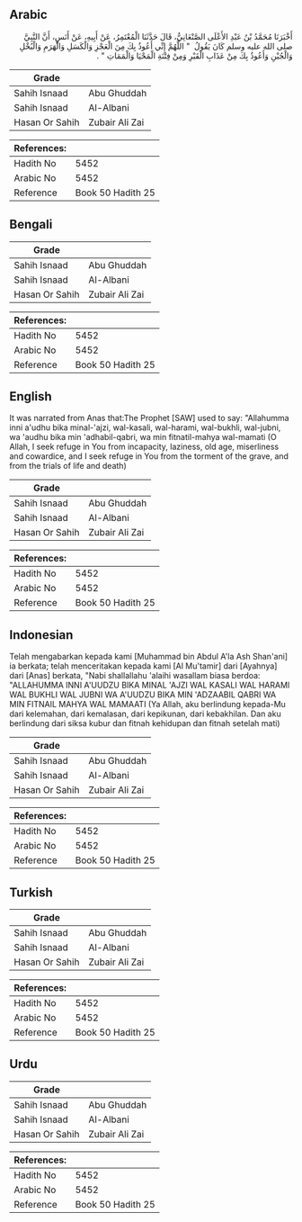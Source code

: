 ## Arabic


<div dir="rtl" lang="ar" style={{fontSize:'larger',backgroundColor:'#f8f9fa',padding:20}}>
أَخْبَرَنَا مُحَمَّدُ بْنُ عَبْدِ الأَعْلَى الصَّنْعَانِيُّ، قَالَ حَدَّثَنَا الْمُعْتَمِرُ، عَنْ أَبِيهِ، عَنْ أَنَسٍ، أَنَّ النَّبِيَّ صلى الله عليه وسلم كَانَ يَقُولُ ‏ "‏ اللَّهُمَّ إِنِّي أَعُوذُ بِكَ مِنَ الْعَجْزِ وَالْكَسَلِ وَالْهَرَمِ وَالْبُخْلِ وَالْجُبْنِ وَأَعُوذُ بِكَ مِنْ عَذَابِ الْقَبْرِ وَمِنْ فِتْنَةِ الْمَحْيَا وَالْمَمَاتِ ‏"‏ ‏.‏
</div>
<div style={{backgroundColor:'#f8f9fa',padding:20, marginBottom: 10}}><table> <thead> <tr> <th>Grade</th> <th></th> </tr> </thead> <tbody> <tr><td>Sahih Isnaad</td><td>Abu Ghuddah</td></tr><tr><td>Sahih Isnaad</td><td>Al-Albani</td></tr><tr><td>Hasan Or Sahih</td><td>Zubair Ali Zai</td></tr></tbody></table><table> <thead> <tr> <th>References:</th> <th></th> </tr> </thead> <tbody><tr><td>Hadith No</td><td>5452</td></tr><tr><td>Arabic No</td><td>5452</td></tr><tr><td>Reference</td><td>Book 50 Hadith 25</td></tr></tbody></table></div>

## Bengali


<div dir="ltr" lang="bn" style={{fontSize:'larger',backgroundColor:'#f8f9fa',padding:20}}>

</div>
<div style={{backgroundColor:'#f8f9fa',padding:20, marginBottom: 10}}><table> <thead> <tr> <th>Grade</th> <th></th> </tr> </thead> <tbody> <tr><td>Sahih Isnaad</td><td>Abu Ghuddah</td></tr><tr><td>Sahih Isnaad</td><td>Al-Albani</td></tr><tr><td>Hasan Or Sahih</td><td>Zubair Ali Zai</td></tr></tbody></table><table> <thead> <tr> <th>References:</th> <th></th> </tr> </thead> <tbody><tr><td>Hadith No</td><td>5452</td></tr><tr><td>Arabic No</td><td>5452</td></tr><tr><td>Reference</td><td>Book 50 Hadith 25</td></tr></tbody></table></div>

## English


<div dir="ltr" lang="en" style={{fontSize:'larger',backgroundColor:'#f8f9fa',padding:20}}>
It was narrated from Anas that:The Prophet [SAW] used to say: "Allahumma inni a'udhu bika minal-'ajzi, wal-kasali, wal-harami, wal-bukhli, wal-jubni, wa 'audhu bika min 'adhabil-qabri, wa min fitnatil-mahya wal-mamati (O Allah, I seek refuge in You from incapacity, laziness, old age, miserliness and cowardice, and I seek refuge in You from the torment of the grave, and from the trials of life and death)
</div>
<div style={{backgroundColor:'#f8f9fa',padding:20, marginBottom: 10}}><table> <thead> <tr> <th>Grade</th> <th></th> </tr> </thead> <tbody> <tr><td>Sahih Isnaad</td><td>Abu Ghuddah</td></tr><tr><td>Sahih Isnaad</td><td>Al-Albani</td></tr><tr><td>Hasan Or Sahih</td><td>Zubair Ali Zai</td></tr></tbody></table><table> <thead> <tr> <th>References:</th> <th></th> </tr> </thead> <tbody><tr><td>Hadith No</td><td>5452</td></tr><tr><td>Arabic No</td><td>5452</td></tr><tr><td>Reference</td><td>Book 50 Hadith 25</td></tr></tbody></table></div>

## Indonesian


<div dir="ltr" lang="id" style={{fontSize:'larger',backgroundColor:'#f8f9fa',padding:20}}>
Telah mengabarkan kepada kami [Muhammad bin Abdul A'la Ash Shan'ani] ia berkata; telah menceritakan kepada kami [Al Mu'tamir] dari [Ayahnya] dari [Anas] berkata, "Nabi shallallahu 'alaihi wasallam biasa berdoa: "ALLAHUMMA INNI A'UUDZU BIKA MINAL 'AJZI WAL KASALI WAL HARAMI WAL BUKHLI WAL JUBNI WA A'UUDZU BIKA MIN 'ADZAABIL QABRI WA MIN FITNAIL MAHYA WAL MAMAATI (Ya Allah, aku berlindung kepada-Mu dari kelemahan, dari kemalasan, dari kepikunan, dari kebakhilan. Dan aku berlindung dari siksa kubur dan fitnah kehidupan dan fitnah setelah mati)
</div>
<div style={{backgroundColor:'#f8f9fa',padding:20, marginBottom: 10}}><table> <thead> <tr> <th>Grade</th> <th></th> </tr> </thead> <tbody> <tr><td>Sahih Isnaad</td><td>Abu Ghuddah</td></tr><tr><td>Sahih Isnaad</td><td>Al-Albani</td></tr><tr><td>Hasan Or Sahih</td><td>Zubair Ali Zai</td></tr></tbody></table><table> <thead> <tr> <th>References:</th> <th></th> </tr> </thead> <tbody><tr><td>Hadith No</td><td>5452</td></tr><tr><td>Arabic No</td><td>5452</td></tr><tr><td>Reference</td><td>Book 50 Hadith 25</td></tr></tbody></table></div>

## Turkish


<div dir="ltr" lang="tr" style={{fontSize:'larger',backgroundColor:'#f8f9fa',padding:20}}>

</div>
<div style={{backgroundColor:'#f8f9fa',padding:20, marginBottom: 10}}><table> <thead> <tr> <th>Grade</th> <th></th> </tr> </thead> <tbody> <tr><td>Sahih Isnaad</td><td>Abu Ghuddah</td></tr><tr><td>Sahih Isnaad</td><td>Al-Albani</td></tr><tr><td>Hasan Or Sahih</td><td>Zubair Ali Zai</td></tr></tbody></table><table> <thead> <tr> <th>References:</th> <th></th> </tr> </thead> <tbody><tr><td>Hadith No</td><td>5452</td></tr><tr><td>Arabic No</td><td>5452</td></tr><tr><td>Reference</td><td>Book 50 Hadith 25</td></tr></tbody></table></div>

## Urdu


<div dir="rtl" lang="ur" style={{fontSize:'larger',backgroundColor:'#f8f9fa',padding:20}}>

</div>
<div style={{backgroundColor:'#f8f9fa',padding:20, marginBottom: 10}}><table> <thead> <tr> <th>Grade</th> <th></th> </tr> </thead> <tbody> <tr><td>Sahih Isnaad</td><td>Abu Ghuddah</td></tr><tr><td>Sahih Isnaad</td><td>Al-Albani</td></tr><tr><td>Hasan Or Sahih</td><td>Zubair Ali Zai</td></tr></tbody></table><table> <thead> <tr> <th>References:</th> <th></th> </tr> </thead> <tbody><tr><td>Hadith No</td><td>5452</td></tr><tr><td>Arabic No</td><td>5452</td></tr><tr><td>Reference</td><td>Book 50 Hadith 25</td></tr></tbody></table></div>